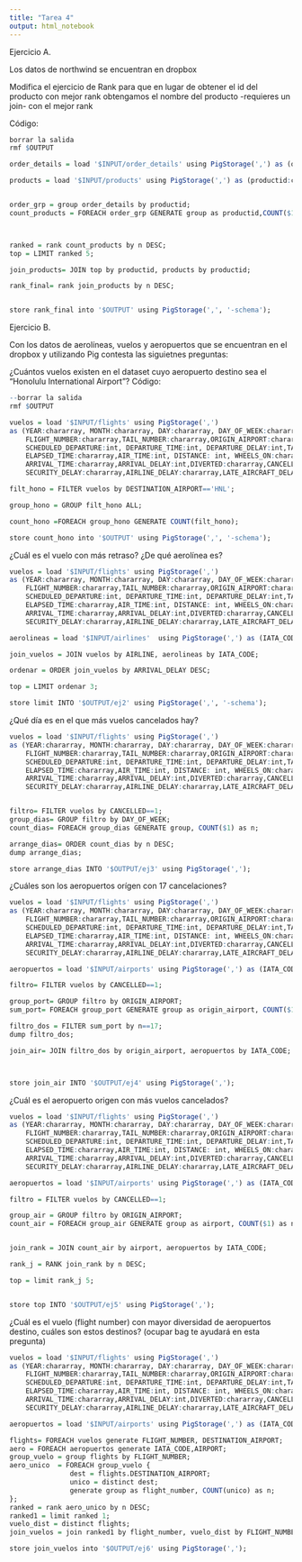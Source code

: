 ```yaml
---
title: "Tarea 4"
output: html_notebook
---
```



Ejercicio A.

Los datos de northwind se encuentran en dropbox

Modifica el ejercicio de Rank para que en lugar de obtener el id del producto con mejor rank obtengamos el nombre del producto -requieres un join- con el mejor rank

Código:
```r
borrar la salida
rmf $OUTPUT

order_details = load '$INPUT/order_details' using PigStorage(',') as (orderid:chararray, productid:chararray, unitprice:float, quantity:int, discount:float);

products = load '$INPUT/products' using PigStorage(',') as (productid:chararray, productname:chararray, supplierid:chararray, categoryid:chararray, quantityperunit:int, unitprice:float, unitsinstock:int, unitsonorder:int, reorderlevel:int, discounted:int);


order_grp = group order_details by productid;
count_products = FOREACH order_grp GENERATE group as productid,COUNT($1) as n;



ranked = rank count_products by n DESC;
top = LIMIT ranked 5;

join_products= JOIN top by productid, products by productid;

rank_final= rank join_products by n DESC;


store rank_final into '$OUTPUT' using PigStorage(',', '-schema');
```

Ejercicio B.

Con los datos de aerolíneas, vuelos y aeropuertos que se encuentran en el dropbox y utilizando Pig contesta las siguietnes preguntas:

¿Cuántos vuelos existen en el dataset cuyo aeropuerto destino sea el "Honolulu International Airport"?
Código:
```r
--borrar la salida
rmf $OUTPUT

vuelos = load '$INPUT/flights' using PigStorage(',') 
as (YEAR:chararray, MONTH:chararray, DAY:chararray, DAY_OF_WEEK:chararray,AIRLINE:chararray,
    FLIGHT_NUMBER:chararray,TAIL_NUMBER:chararray,ORIGIN_AIRPORT:chararray,DESTINATION_AIRPORT:chararray,
    SCHEDULED_DEPARTURE:int, DEPARTURE_TIME:int, DEPARTURE_DELAY:int,TAXI_OUT: int,WHEELS_OFF:chararray,SCHEDULED_TIME:chararray,
    ELAPSED_TIME:chararray,AIR_TIME:int, DISTANCE: int, WHEELS_ON:chararray, TAXI_IN:int, SCHEDULED_ARRIVAL:chararray, 
    ARRIVAL_TIME:chararray,ARRIVAL_DELAY:int,DIVERTED:chararray,CANCELLED:int,CANCELLATION_REASON:chararray,AIR_SYSTEM_DELAY:chararray,
    SECURITY_DELAY:chararray,AIRLINE_DELAY:chararray,LATE_AIRCRAFT_DELAY:chararray,WEATHER_DELAY:chararray);

filt_hono = FILTER vuelos by DESTINATION_AIRPORT=='HNL';

group_hono = GROUP filt_hono ALL;

count_hono =FOREACH group_hono GENERATE COUNT(filt_hono);

store count_hono into '$OUTPUT' using PigStorage(',', '-schema');
```

¿Cuál es el vuelo con más retraso? ¿De qué aerolínea es?

```r

vuelos = load '$INPUT/flights' using PigStorage(',') 
as (YEAR:chararray, MONTH:chararray, DAY:chararray, DAY_OF_WEEK:chararray,AIRLINE:chararray,
    FLIGHT_NUMBER:chararray,TAIL_NUMBER:chararray,ORIGIN_AIRPORT:chararray,DESTINATION_AIRPORT:chararray,
    SCHEDULED_DEPARTURE:int, DEPARTURE_TIME:int, DEPARTURE_DELAY:int,TAXI_OUT: int,WHEELS_OFF:chararray,SCHEDULED_TIME:chararray,
    ELAPSED_TIME:chararray,AIR_TIME:int, DISTANCE: int, WHEELS_ON:chararray, TAXI_IN:int, SCHEDULED_ARRIVAL:chararray, 
    ARRIVAL_TIME:chararray,ARRIVAL_DELAY:int,DIVERTED:chararray,CANCELLED:int,CANCELLATION_REASON:chararray,AIR_SYSTEM_DELAY:chararray,
    SECURITY_DELAY:chararray,AIRLINE_DELAY:chararray,LATE_AIRCRAFT_DELAY:chararray,WEATHER_DELAY:chararray);

aerolineas = load '$INPUT/airlines'  using PigStorage(',') as (IATA_CODE:chararray,AIRLINE:chararray);

join_vuelos = JOIN vuelos by AIRLINE, aerolineas by IATA_CODE;

ordenar = ORDER join_vuelos by ARRIVAL_DELAY DESC;

top = LIMIT ordenar 3;

store limit INTO '$OUTPUT/ej2' using PigStorage(',', '-schema');
```
¿Qué día es en el que más vuelos cancelados hay?

```r
vuelos = load '$INPUT/flights' using PigStorage(',') 
as (YEAR:chararray, MONTH:chararray, DAY:chararray, DAY_OF_WEEK:chararray,AIRLINE:chararray,
    FLIGHT_NUMBER:chararray,TAIL_NUMBER:chararray,ORIGIN_AIRPORT:chararray,DESTINATION_AIRPORT:chararray,
    SCHEDULED_DEPARTURE:int, DEPARTURE_TIME:int, DEPARTURE_DELAY:int,TAXI_OUT: int,WHEELS_OFF:chararray,SCHEDULED_TIME:chararray,
    ELAPSED_TIME:chararray,AIR_TIME:int, DISTANCE: int, WHEELS_ON:chararray, TAXI_IN:int, SCHEDULED_ARRIVAL:chararray, 
    ARRIVAL_TIME:chararray,ARRIVAL_DELAY:int,DIVERTED:chararray,CANCELLED:int,CANCELLATION_REASON:chararray,AIR_SYSTEM_DELAY:chararray,
    SECURITY_DELAY:chararray,AIRLINE_DELAY:chararray,LATE_AIRCRAFT_DELAY:chararray,WEATHER_DELAY:chararray);


filtro= FILTER vuelos by CANCELLED==1;
group_dias= GROUP filtro by DAY_OF_WEEK;
count_dias= FOREACH group_dias GENERATE group, COUNT($1) as n;

arrange_dias= ORDER count_dias by n DESC;
dump arrange_dias;

store arrange_dias INTO '$OUTPUT/ej3' using PigStorage(',');
```

¿Cuáles son los aeropuertos orígen con 17 cancelaciones?

```r
vuelos = load '$INPUT/flights' using PigStorage(',') 
as (YEAR:chararray, MONTH:chararray, DAY:chararray, DAY_OF_WEEK:chararray,AIRLINE:chararray,
    FLIGHT_NUMBER:chararray,TAIL_NUMBER:chararray,ORIGIN_AIRPORT:chararray,DESTINATION_AIRPORT:chararray,
    SCHEDULED_DEPARTURE:int, DEPARTURE_TIME:int, DEPARTURE_DELAY:int,TAXI_OUT: int,WHEELS_OFF:chararray,SCHEDULED_TIME:chararray,
    ELAPSED_TIME:chararray,AIR_TIME:int, DISTANCE: int, WHEELS_ON:chararray, TAXI_IN:int, SCHEDULED_ARRIVAL:chararray, 
    ARRIVAL_TIME:chararray,ARRIVAL_DELAY:int,DIVERTED:chararray,CANCELLED:int,CANCELLATION_REASON:chararray,AIR_SYSTEM_DELAY:chararray,
    SECURITY_DELAY:chararray,AIRLINE_DELAY:chararray,LATE_AIRCRAFT_DELAY:chararray,WEATHER_DELAY:chararray);

aeropuertos = load '$INPUT/airports' using PigStorage(',') as (IATA_CODE:chararray, AIRPORT:chararray, CITY:chararray, STATE:chararray, COUNTRY:chararray, LATITUDE:float, LONGITUDE:float);

filtro= FILTER vuelos by CANCELLED==1;

group_port= GROUP filtro by ORIGIN_AIRPORT;
sum_port= FOREACH group_port GENERATE group as origin_airport, COUNT($1) as n;

filtro_dos = FILTER sum_port by n==17;
dump filtro_dos;

join_air= JOIN filtro_dos by origin_airport, aeropuertos by IATA_CODE;



store join_air INTO '$OUTPUT/ej4' using PigStorage(','); 
```

¿Cuál es el aeropuerto origen con más vuelos cancelados?

```r

vuelos = load '$INPUT/flights' using PigStorage(',') 
as (YEAR:chararray, MONTH:chararray, DAY:chararray, DAY_OF_WEEK:chararray,AIRLINE:chararray,
    FLIGHT_NUMBER:chararray,TAIL_NUMBER:chararray,ORIGIN_AIRPORT:chararray,DESTINATION_AIRPORT:chararray,
    SCHEDULED_DEPARTURE:int, DEPARTURE_TIME:int, DEPARTURE_DELAY:int,TAXI_OUT: int,WHEELS_OFF:chararray,SCHEDULED_TIME:chararray,
    ELAPSED_TIME:chararray,AIR_TIME:int, DISTANCE: int, WHEELS_ON:chararray, TAXI_IN:int, SCHEDULED_ARRIVAL:chararray, 
    ARRIVAL_TIME:chararray,ARRIVAL_DELAY:int,DIVERTED:chararray,CANCELLED:int,CANCELLATION_REASON:chararray,AIR_SYSTEM_DELAY:chararray,
    SECURITY_DELAY:chararray,AIRLINE_DELAY:chararray,LATE_AIRCRAFT_DELAY:chararray,WEATHER_DELAY:chararray);

aeropuertos = load '$INPUT/airports' using PigStorage(',') as (IATA_CODE:chararray, AIRPORT:chararray, CITY:chararray, STATE:chararray, COUNTRY:chararray, LATITUDE:float, LONGITUDE:float);

filtro = FILTER vuelos by CANCELLED==1;

group_air = GROUP filtro by ORIGIN_AIRPORT;
count_air = FOREACH group_air GENERATE group as airport, COUNT($1) as n;


join_rank = JOIN count_air by airport, aeropuertos by IATA_CODE;

rank_j = RANK join_rank by n DESC;

top = limit rank_j 5;


store top INTO '$OUTPUT/ej5' using PigStorage(',');
```
¿Cuál es el vuelo (flight number) con mayor diversidad de aeropuertos destino, cuáles son estos destinos? (ocupar bag te ayudará en esta pregunta)


```r

vuelos = load '$INPUT/flights' using PigStorage(',') 
as (YEAR:chararray, MONTH:chararray, DAY:chararray, DAY_OF_WEEK:chararray,AIRLINE:chararray,
    FLIGHT_NUMBER:chararray,TAIL_NUMBER:chararray,ORIGIN_AIRPORT:chararray,DESTINATION_AIRPORT:chararray,
    SCHEDULED_DEPARTURE:int, DEPARTURE_TIME:int, DEPARTURE_DELAY:int,TAXI_OUT: int,WHEELS_OFF:chararray,SCHEDULED_TIME:chararray,
    ELAPSED_TIME:chararray,AIR_TIME:int, DISTANCE: int, WHEELS_ON:chararray, TAXI_IN:int, SCHEDULED_ARRIVAL:chararray, 
    ARRIVAL_TIME:chararray,ARRIVAL_DELAY:int,DIVERTED:chararray,CANCELLED:int,CANCELLATION_REASON:chararray,AIR_SYSTEM_DELAY:chararray,
    SECURITY_DELAY:chararray,AIRLINE_DELAY:chararray,LATE_AIRCRAFT_DELAY:chararray,WEATHER_DELAY:chararray);

aeropuertos = load '$INPUT/airports' using PigStorage(',') as (IATA_CODE:chararray, AIRPORT:chararray, CITY:chararray, STATE:chararray, COUNTRY:chararray, LATITUDE:float, LONGITUDE:float);

flights= FOREACH vuelos generate FLIGHT_NUMBER, DESTINATION_AIRPORT;
aero = FOREACH aeropuertos generate IATA_CODE,AIRPORT;
group_vuelo = group flights by FLIGHT_NUMBER;
aero_unico  = FOREACH group_vuelo {
               dest = flights.DESTINATION_AIRPORT;
               unico = distinct dest;
               generate group as flight_number, COUNT(unico) as n;
};
ranked = rank aero_unico by n DESC;
ranked1 = limit ranked 1;
vuelo_dist = distinct flights;
join_vuelos = join ranked1 by flight_number, vuelo_dist by FLIGHT_NUMBER; 

store join_vuelos into '$OUTPUT/ej6' using PigStorage(',');


```

